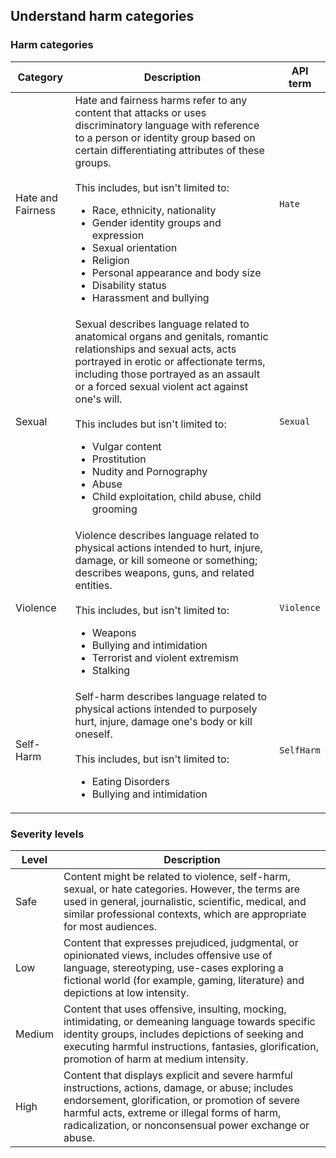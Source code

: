 ## Understand harm categories

### Harm categories

| Category  | Description         |API term |
| --------- | ------------------- | --- |
| Hate and Fairness      | Hate and fairness harms refer to any content that attacks or uses discriminatory language with reference to a person or identity group based on certain differentiating attributes of these groups. <br/><br/>This includes, but isn't limited to:<ul><li>Race, ethnicity, nationality</li><li>Gender identity groups and expression</li><li>Sexual orientation</li><li>Religion</li><li>Personal appearance and body size</li><li>Disability status</li><li>Harassment and bullying</li></ul> | `Hate` |
| Sexual  | Sexual describes language related to anatomical organs and genitals, romantic relationships and sexual acts, acts portrayed in erotic or affectionate terms, including those portrayed as an assault or a forced sexual violent act against one's will. <br/><br/> This includes but isn't limited to:<ul><li>Vulgar content</li><li>Prostitution</li><li>Nudity and Pornography</li><li>Abuse</li><li>Child exploitation, child abuse, child grooming</li></ul>   | `Sexual` |
| Violence  | Violence describes language related to physical actions intended to hurt, injure, damage, or kill someone or something; describes weapons, guns, and related entities. <br/><br/>This includes, but isn't limited to:  <ul><li>Weapons</li><li>Bullying and intimidation</li><li>Terrorist and violent extremism</li><li>Stalking</li></ul>  | `Violence` |
| Self-Harm  | Self-harm describes language related to physical actions intended to purposely hurt, injure, damage one's body or kill oneself. <br/><br/> This includes, but isn't limited to: <ul><li>Eating Disorders</li><li>Bullying and intimidation</li></ul>  | `SelfHarm` |

### Severity levels 

| Level | Description |
| --- | ---|
|Safe |Content might be related to violence, self-harm, sexual, or hate categories. However, the terms are used in general, journalistic, scientific, medical, and similar professional contexts, which are appropriate for most audiences. |
|Low |Content that expresses prejudiced, judgmental, or opinionated views, includes offensive use of language, stereotyping, use-cases exploring a fictional world (for example, gaming, literature) and depictions at low intensity.| 
|Medium |Content that uses offensive, insulting, mocking, intimidating, or demeaning language towards specific identity groups, includes depictions of seeking and executing harmful instructions, fantasies, glorification, promotion of harm at medium intensity. |
|High |Content that displays explicit and severe harmful instructions, actions, damage, or abuse; includes endorsement, glorification, or promotion of severe harmful acts, extreme or illegal forms of harm, radicalization, or nonconsensual power exchange or abuse. |